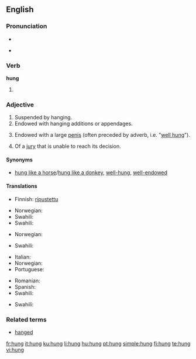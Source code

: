 {{also|hùng}}
==English==

===Pronunciation===
* {{SAMPA|/"hVN/}}
* {{Audio-IPA|en-us-hung.ogg|/'hʌŋ/}}
*: {{rhymes|ʌŋ}}

===Verb===
'''hung'''

# {{past of|[[hang]]}}

===Adjective===
{{en-adj}}

# Suspended by hanging.
# Endowed with hanging additions or appendages.
# {{colloquial}} Endowed with a large [[penis]] (often preceded by adverb, i.e. "[[well hung]]").
# {{legal}} Of a [[jury]] that is unable to reach its decision.

====Synonyms====
*{{sense|endowed with a large penis}} [[hung like a horse]]/[[hung like a donkey]], [[well-hung]], [[well-endowed]]

====Translations====
{{trans-top|suspended by hanging}}
* Finnish: [[ripustettu]]
{{trans-mid}}
* Norwegian: {{t-|no|opphengt}}
* Swahili: {{t|sw|anika|xs=Swahili}}
* Swahili: {{t|sw|anika|xs=Swahili}}
{{trans-bottom}}

{{trans-top|endowed with hanging additions or appendages}}
* Norwegian: {{t-|no|behengt}}
{{trans-mid}}
* Swahili: {{t|sw|anika|xs=Swahili}}
{{trans-bottom}}

{{trans-top|endowed with a large penis}}
* Italian: {{t|it|ben dotato}}
* Norwegian: {{t-|no|velutstyrt}}
* Portuguese: {{t+|pt|dotado}}
{{trans-mid}}
* Romanian: {{t-|ro|pulos}}
* Spanish: {{t+|es|vergón}}
* Swahili: {{t|sw|anika|xs=Swahili}}
{{trans-bottom}}

{{trans-top|of a jury that is unable to reach its decision}}
{{trans-mid}}
* Swahili: {{t|sw|anika|xs=Swahili}}
{{trans-bottom}}

===Related terms===
* [[hanged]]

[[fr:hung]]
[[it:hung]]
[[ku:hung]]
[[li:hung]]
[[hu:hung]]
[[pt:hung]]
[[simple:hung]]
[[fi:hung]]
[[te:hung]]
[[vi:hung]]